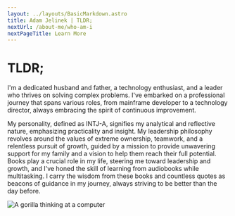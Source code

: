 ---
layout: ../layouts/BasicMarkdown.astro
title: Adam Jelinek | TLDR;
nextUrl: /about-me/who-am-i
nextPageTitle: Learn More
---



# TLDR;
I'm a dedicated husband and father, a technology enthusiast, and a leader who thrives on solving complex problems. I've embarked on a professional journey that spans various roles, from mainframe developer to a technology director, always embracing the spirit of continuous improvement.

My personality, defined as INTJ-A, signifies my analytical and reflective nature, emphasizing practicality and insight. My leadership philosophy revolves around the values of extreme ownership, teamwork, and a relentless pursuit of growth, guided by a mission to provide unwavering support for my family and a vision to help them reach their full potential. Books play a crucial role in my life, steering me toward leadership and growth, and I've honed the skill of learning from audiobooks while multitasking. I carry the wisdom from these books and countless quotes as beacons of guidance in my journey, always striving to be better than the day before.

<div style={{display: "flex", justifyContent: "center"}}>
  <Image style={{"border-radius": "10px",  minWidth: "30%", maxWidth: "400px", textAlign: "center"}} 
         src={Gorilla} alt="A gorilla thinking at a computer"/>
</div>
